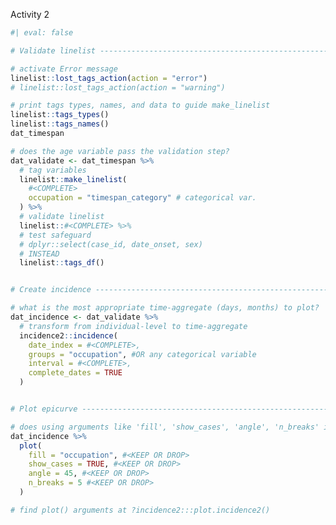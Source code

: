 Activity 2

```r
#| eval: false

# Validate linelist ------------------------------------------------------

# activate Error message
linelist::lost_tags_action(action = "error")
# linelist::lost_tags_action(action = "warning")

# print tags types, names, and data to guide make_linelist
linelist::tags_types()
linelist::tags_names()
dat_timespan

# does the age variable pass the validation step?
dat_validate <- dat_timespan %>% 
  # tag variables
  linelist::make_linelist(
    #<COMPLETE>
    occupation = "timespan_category" # categorical var.
  ) %>% 
  # validate linelist
  linelist::#<COMPLETE> %>% 
  # test safeguard
  # dplyr::select(case_id, date_onset, sex)
  # INSTEAD
  linelist::tags_df()


# Create incidence -------------------------------------------------------

# what is the most appropriate time-aggregate (days, months) to plot?
dat_incidence <- dat_validate %>%  
  # transform from individual-level to time-aggregate
  incidence2::incidence(
    date_index = #<COMPLETE>,
    groups = "occupation", #OR any categorical variable
    interval = #<COMPLETE>,
    complete_dates = TRUE
  )


# Plot epicurve ----------------------------------------------------------

# does using arguments like 'fill', 'show_cases', 'angle', 'n_breaks' improve the plot?
dat_incidence %>% 
  plot(
    fill = "occupation", #<KEEP OR DROP>
    show_cases = TRUE, #<KEEP OR DROP>
    angle = 45, #<KEEP OR DROP>
    n_breaks = 5 #<KEEP OR DROP>
  )

# find plot() arguments at ?incidence2:::plot.incidence2()

```